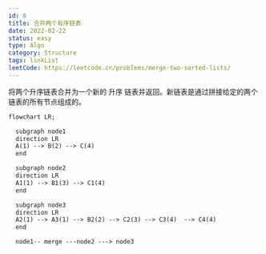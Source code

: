 ```yaml
---
id: 6
title: 合并两个有序链表
date: 2022-02-22
status: easy
type: Algo
category: Structure
tags: linkList
leetCode: https://leetcode.cn/problems/merge-two-sorted-lists/
---
```


<Note>

将两个升序链表合并为一个新的 升序 链表并返回。新链表是通过拼接给定的两个链表的所有节点组成的。

```md
flowchart LR;

  subgraph node1
  direction LR
  A(1) --> B(2) --> C(4)
  end

  subgraph node2
  direction LR
  A1(1) --> B1(3) --> C1(4)
  end

  subgraph node3
  direction LR
  A2(1) --> A3(1) --> B2(2) --> C2(3) --> C3(4)  --> C4(4)
  end

  node1-- merge ---node2 ---> node3

```

</Note>


